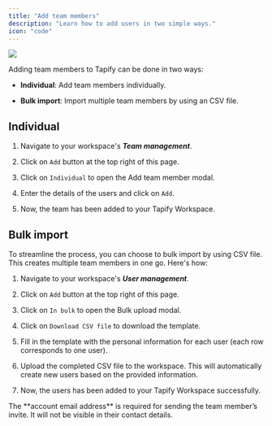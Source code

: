 ```yaml
---
title: "Add team members"
description: "Learn how to add users in two simple ways."
icon: "code"
---
```


![](/images/saved-views.png)

Adding team members to Tapify can be done in two ways:

* **Individual**: Add team members individually.

* **Bulk import**: Import multiple team members by using an CSV file.

## Individual

1. Navigate to your workspace's ***Team management***.

2. Click on `Add` button at the top right of this page.

3. Click on `Individual` to open the Add team member modal.

4. Enter the details of the users and click on `Add`.

5. Now, the team has been added to your Tapify Workspace.

## Bulk import

To streamline the process, you can choose to bulk import by using CSV file. This creates multiple team members in one go. Here's how:

1. Navigate to your workspace's ***User management***.

2. Click on `Add` button at the top right of this page.

3. Click on `In bulk` to open the Bulk upload modal.

4. Click on `Download CSV file` to download the template.

5. Fill in the template with the personal information for each user (each row corresponds to one user).

6. Upload the completed CSV file to the workspace. This will automatically create new users based on the provided information.

7. Now, the users has been added to your Tapify Workspace successfully.

<Note>
  The **account email address** is required for sending the team member’s invite. It will not be visible in their contact details.
</Note>